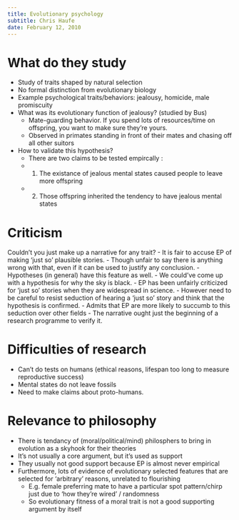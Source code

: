 ```yaml
---
title: Evolutionary psychology
subtitle: Chris Haufe
date: February 12, 2010
---
```


# What do they study
- Study of traits shaped by natural selection
- No formal distinction from evolutionary biology
- Example psychological traits/behaviors: jealousy, homicide, male promiscuity
- What was its evolutionary function of jealousy? (studied by Bus)
    - Mate-guarding behavior. If you spend lots of resources/time on offspring, you want to make sure they're yours.
    - Observed in primates standing in front of their mates and chasing off all other suitors
- How to validate this hypothesis?
    - There are two claims to be tested empircally :
    - 1. The existance of jealous mental states caused people to leave more offspring
    - 2. Those offspring inherited the tendency to have jealous mental states

# Criticism
Couldn't you just make up a narrative for any trait?
- It is fair to accuse EP of making 'just so' plausible stories.
- Though unfair to say there is anything wrong with that, even if it can be used to justify any conclusion.
- Hypotheses (in general) have this feature as well.
    - We could've come up with a hypothesis for why the sky is black.
- EP has been unfairly criticized for 'just so' stories when they are widespread in science.
- However need to be careful to resist seduction of hearing a 'just so' story and think that the hypothesis is confirmed.
- Admits that EP are more likely to succumb to this seduction over other fields
- The narrative ought just the beginning of a research programme to verify it.

# Difficulties of research
- Can't do tests on humans (ethical reasons, lifespan too long to measure reproductive success)
- Mental states do not leave fossils
- Need to make claims about proto-humans.

# Relevance to philosophy
- There is tendancy of (moral/political/mind) philosphers to bring in evolution as a skyhook for their theories
- It's not usually a core argument, but it's used as support
- They usually not good support because EP is almost never empirical
- Furthermore, lots of evidence of evolutionary selected features that are selected for 'arbitrary' reasons, unrelated to flourishing
    - E.g. female preferring mate to have a particular spot pattern/chirp just due to 'how they're wired' / randomness
    - So evolutionary fitness of a moral trait is not a good supporting argument by itself
